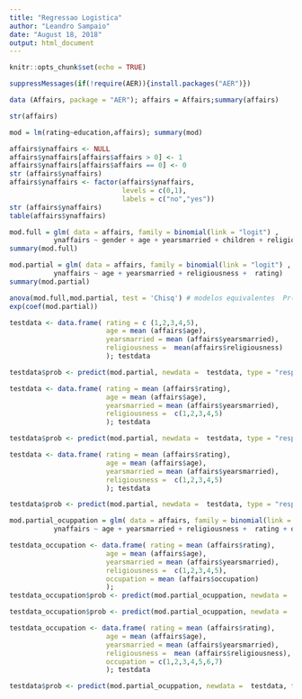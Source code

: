 ```yaml
---
title: "Regressao Logistica"
author: "Leandro Sampaio"
date: "August 18, 2018"
output: html_document
---
```


```r
knitr::opts_chunk$set(echo = TRUE)
```

```r
suppressMessages(if(!require(AER)){install.packages("AER")})
```

```r
data (Affairs, package = "AER"); affairs = Affairs;summary(affairs)

str(affairs)
```


```r
mod = lm(rating~education,affairs); summary(mod)
```

```r
affairs$ynaffairs <- NULL
affairs$ynaffairs[affairs$affairs > 0] <- 1
affairs$ynaffairs[affairs$affairs == 0] <- 0
str (affairs$ynaffairs)
affairs$ynaffairs <- factor(affairs$ynaffairs, 
                            levels = c(0,1), 
                            labels = c("no","yes"))
str (affairs$ynaffairs)
table(affairs$ynaffairs)
```

```r
mod.full = glm( data = affairs, family = binomial(link = "logit") ,
           ynaffairs ~ gender + age + yearsmarried + children + religiousness + education + occupation + rating)
summary(mod.full)
```

```r
mod.partial = glm( data = affairs, family = binomial(link = "logit") ,
           ynaffairs ~ age + yearsmarried + religiousness +  rating)
summary(mod.partial)
```

```r
anova(mod.full,mod.partial, test = 'Chisq') # modelos equivalentes  Pr(<Chi)=0.2108
exp(coef(mod.partial))
```
```r
testdata <- data.frame( rating = c (1,2,3,4,5), 
                        age = mean (affairs$age), 
                        yearsmarried = mean (affairs$yearsmarried),
                        religiousness =  mean(affairs$religiousness)
                        ); testdata

testdata$prob <- predict(mod.partial, newdata =  testdata, type = "response"); testdata

testdata <- data.frame( rating = mean (affairs$rating), 
                        age = mean (affairs$age), 
                        yearsmarried = mean (affairs$yearsmarried),
                        religiousness =  c(1,2,3,4,5)
                        ); testdata

testdata$prob <- predict(mod.partial, newdata =  testdata, type = "response"); testdata

testdata <- data.frame( rating = mean (affairs$rating), 
                        age = mean (affairs$age), 
                        yearsmarried = mean (affairs$yearsmarried),
                        religiousness =  c(1,2,3,4,5)
                        ); testdata

testdata$prob <- predict(mod.partial, newdata =  testdata, type = "response"); testdata

mod.partial_ocuppation = glm( data = affairs, family = binomial(link = "logit") ,
           ynaffairs ~ age + yearsmarried + religiousness +  rating + occupation)

testdata_occupation <- data.frame( rating = mean (affairs$rating), 
                        age = mean (affairs$age), 
                        yearsmarried = mean (affairs$yearsmarried),
                        religiousness =  c(1,2,3,4,5),
                        occupation = mean (affairs$occupation) 
                        );
testdata_occupation$prob <- predict(mod.partial_ocuppation, newdata =  testdata_occupation, type = "response"); testdata_occupation

```

```r
testdata_occupation$prob <- predict(mod.partial_ocuppation, newdata =  testdata_occupation, type = "response"); testdata_occupation

testdata_occupation <- data.frame( rating = mean (affairs$rating), 
                        age = mean (affairs$age), 
                        yearsmarried = mean (affairs$yearsmarried),
                        religiousness =  mean (affairs$religiousness),
                        occupation = c(1,2,3,4,5,6,7)
                        ); testdata

testdata$prob <- predict(mod.partial_ocuppation, newdata =  testdata, type = "response"); testdata
```